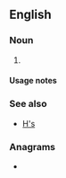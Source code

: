 {{also|hs|Hs|HS|hS|H's}}
==English==

===Noun===
{{head|en|noun plural form}}

# {{plural of|h|lang=en}}

====Usage notes====
{{U:en:plurals of letters}}

===See also===
* [[H's]]

===Anagrams===
* {{anagrams|en|S&H|SH|sh}}